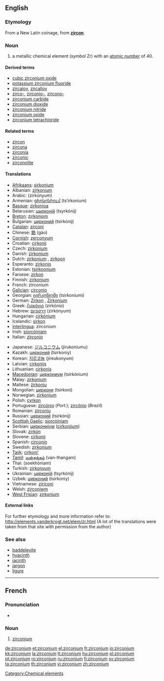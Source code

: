 ==English==
{{elements|Zr|yttrium|Y|niobium|Nb}}

===Etymology===
From a New Latin coinage, from '''[[zircon]]'''.

===Noun===
{{en-noun|-}}
{{wikipedia}}

# a metallic chemical element (''symbol'' Zr) with an [[atomic number]] of 40.

====Derived terms====
* [[cubic zirconium oxide]]
* [[potassium zirconium fluoride]]
* [[zircaloy]], [[zircalloy]]
* [[zirco-]], [[zirconio-]], [[zircono-]]
* [[zirconium carbide]]
* [[zirconium dioxide]]
* [[zirconium nitride]]
* [[zirconium oxide]]
* [[zirconium tetrachloride]]

====Related terms====
* [[zircon]]
* [[zircona]]
* [[zirconia]]
* [[zirconic]]
* [[zirconolite]]

====Translations====
{{trans-top|chemical element}}
* [[Afrikaans]]: [[sirkonium]]
* Albanian: [[zirkonium]]
* Arabic: {{Arab|[[زيركونيوم]]}} (zirkúnyum) {{m}}
* Armenian: [[ցիրկոնիում]] (ts‘irkonium)
* [[Basque]]: [[zirkonioa]]
* Belarusian: [[цырконiй]] (tsyrkónij) {{m}}
* [[Breton]]: [[zirkoniom]]
* Bulgarian: [[цирконий]] (tsirkónij) {{m}}
* [[Catalan]]: [[zirconi]]
* Chinese: [[鋯]] (gào)
* [[Cornish]]: [[zerconyum]]
* Croatian: [[cirkonij]]
* Czech: [[zirkonium]]
* Danish: [[zirkonium]]
* Dutch: [[zirkonium]] {{n}}, [[zirkoon]] {{n}}
* Esperanto: [[zirkonio]]
* Estonian: [[tsirkoonium]]
* Faroese: [[zirkon]]
* Finnish: [[zirkonium]]
* French: zirconium {{m}}
* [[Galician]]: [[circonio]]
* Georgian: [[ცირკონიუმი]] (tsirkoniumi)
* German: [[Zirkon]] {{n}}, [[Zirkonium]] {{n}}
* Greek: [[ζιρκόνιο]] (zirkónio) {{n}}
* Hebrew: [[זירקוניום]] (zirkónyum)
* Hungarian: [[cirkónium]]
* Icelandic: [[sirkon]]
* [[Interlingua]]: zirconium
* Irish: [[siorcóiniam]]
* Italian: [[zirconio]] {{m}}
{{trans-mid}}
* Japanese: [[ジルコニウム]] (jirukoniumu)
* Kazakh: [[цирконий]] (tsirkoniy)
* Korean: [[지르코늄]] (jireukonyum)
* Latvian: [[cirkonijs]]
* Lithuanian: [[cirkonis]]
* [[Macedonian]]: [[циркониум]] (tsirkónium) {{m}}
* Malay: [[zirkonium]]
* Maltese: [[żirkonju]]
* Mongolian: [[циркони]] (tsirkoni)
* Norwegian: [[zirkonium]]
* Polish: [[cyrkon]] {{m}}
* Portuguese: [[zircónio]] (''Port.''); [[zircônio]] (''Brazil'') {{m}}
* Romanian: [[zirconiu]] {{n}}
* Russian: [[цирконий]] (tsirkónij) {{m}}
* [[Scottish Gaelic]]: [[siorcòiniam]]
* Serbian: [[циркониjум]] ([[cirkonijum]]) {{m}}
* Slovak: [[zirkón]]
* Slovene: [[cirkonij]]
* Spanish: [[circonio]] {{m}}
* Swedish: [[zirkonium]] {{n}}
* [[Tajik]]: [[cirkoni']]
* [[Tamil]]: [[வன்தங்கம்]] (van-thangam)
* Thai: {{Thai|[[เซอร์โคเนียม]]}} (soekhōniam)
* Turkish: [[zirkonyum]]
* Ukrainian: [[цирконiй]] (tsyrkónij) {{m}}
* Uzbek: [[цирконий]] (tsirkoniy)
* Vietnamese: [[ziriconi]]
* Welsh: [[zirconiwm]]
* [[West Frisian]]: [[zirkonium]]
{{trans-bottom}}

====External links====
For further etymology and more information refer to:
http://elements.vanderkrogt.net/elem/zr.html
(A lot of the translations were taken from that site with permission from the author)

===See also===
* [[baddeleyite]]
* [[hyacinth]]
* [[jacinth]]
* [[jargon]]
* [[ligure]]

[[Category:Chemical elements]]
----
==French==
{{wikipedia|lang=fr}}

===Pronunciation===
* {{IPA|lang=fr| /ziʁ.kɔ.njɔm/ }}

===Noun===
{{fr-noun-unc|m}}

# {{chemical element|lang=fr}} [[#English|zirconium]]


[[de:zirconium]]
[[et:zirconium]]
[[el:zirconium]]
[[fr:zirconium]]
[[io:zirconium]]
[[kk:zirconium]]
[[la:zirconium]]
[[lt:zirconium]]
[[hu:zirconium]]
[[pl:zirconium]]
[[pt:zirconium]]
[[ro:zirconium]]
[[ru:zirconium]]
[[fi:zirconium]]
[[sv:zirconium]]
[[ta:zirconium]]
[[th:zirconium]]
[[vi:zirconium]]
[[zh:zirconium]]